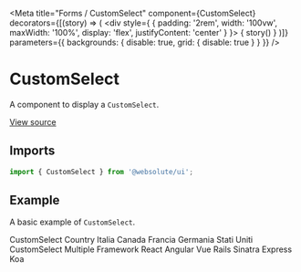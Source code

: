 
<Meta
  title="Forms / CustomSelect"
  component={CustomSelect}
  decorators={[(story) => (
    <div style={ { padding: '2rem', width: '100vw', maxWidth: '100%', display: 'flex', justifyContent: 'center' } }>
      { story() }
    </div>
  )]}
  parameters={{ backgrounds: { disable: true, grid: { disable: true } } }}
/>

# CustomSelect

A component to display a `CustomSelect`.

[View source](https://github.com/actarian/design-system/tree/main/src/ui/forms/custom-select)

## Imports

```js
import { CustomSelect } from '@websolute/ui';
```

## Example

A basic example of `CustomSelect`.

<Canvas>
  <Story name="default">
    <div style={{ padding: '4rem', fontSize: '2rem', width: '100%', maxWidth: '500px' }}>
      <Field>
        <Label>CustomSelect</Label>
        <CustomSelect name='country' id='country' defaultValue='Italia' placeholder="select a value..">
          <CustomSelect.Label>Country</CustomSelect.Label>
          <CustomSelect.Option value="it">Italia</CustomSelect.Option>
          <CustomSelect.Option value="ca">Canada</CustomSelect.Option>
          <CustomSelect.Option value="fr">Francia</CustomSelect.Option>
          <CustomSelect.Option value="de">Germania</CustomSelect.Option>
          <CustomSelect.Option value="us">Stati Uniti</CustomSelect.Option>
        </CustomSelect>
      </Field>
    </div>
  </Story>
  <Story name="multiple">
    <div style={{ padding: '4rem', fontSize: '2rem', width: '100%', maxWidth: '500px' }}>
      <Field>
        <Label>CustomSelect Multiple</Label>
        <CustomSelect placeholder="Frameworks" multiple initialValue={['1', '2']}>
          <CustomSelect.Label>Framework</CustomSelect.Label>
          <CustomSelect.Option value="1">React</CustomSelect.Option>
          <CustomSelect.Option value="2">Angular</CustomSelect.Option>
          <CustomSelect.Option value="3">Vue</CustomSelect.Option>
          <CustomSelect.Divider />
          <CustomSelect.Option value="4">Rails</CustomSelect.Option>
          <CustomSelect.Option value="5">Sinatra</CustomSelect.Option>
          <CustomSelect.Divider />
          <CustomSelect.Option value="6">Express</CustomSelect.Option>
          <CustomSelect.Option value="7">Koa</CustomSelect.Option>
        </CustomSelect>
      </Field>
    </div>
  </Story>
</Canvas>
